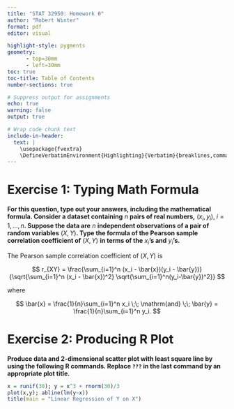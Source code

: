 ```yaml
---
title: "STAT 32950: Homework 0"
author: "Robert Winter"
format: pdf
editor: visual

highlight-style: pygments
geometry:
      - top=30mm
      - left=30mm
toc: true
toc-title: Table of Contents
number-sections: true

# Suppress output for assignments
echo: true
warning: false
output: true

# Wrap code chunk text
include-in-header:
  text: |
    \usepackage{fvextra}
    \DefineVerbatimEnvironment{Highlighting}{Verbatim}{breaklines,commandchars=\\\{\}}
---
```


# Exercise 1: Typing Math Formula

**For this question, type out your answers, including the mathematical formula. Consider a dataset containing** $n$ **pairs of real numbers,** $(x_i, y_i), \; i=1,\ldots,n$**. Suppose the data are** $n$ **independent observations of a pair of random variables** $(X,Y)$**. Type the formula of the Pearson sample correlation coefficient of** $(X,Y)$ **in terms of the** $x_i$**'s and** $y_i$**'s.**

The Pearson sample correlation coefficient of $(X,Y)$ is

$$
r_{XY} = \frac{\sum_{i=1}^n (x_i - \bar{x})(y_i - \bar{y})} {\sqrt{\sum_{i=1}^n (x_i - \bar{x})^2} \sqrt{\sum_{i=1}^n(y_i-\bar{y})^2}}
$$

where

$$
\bar{x} = \frac{1}{n}\sum_{i=1}^n x_i
\;\; \mathrm{and} \;\;
\bar{y} = \frac{1}{n}\sum_{i=1}^n y_i.
$$

# Exercise 2: Producing R Plot

**Produce data and 2-dimensional scatter plot with least square line by using the following R commands. Replace `???` in the last command by an appropriate plot title.**

```r
x = runif(30); y = x^3 + rnorm(30)/3
plot(x,y); abline(lm(y~x))
title(main = "Linear Regression of Y on X")
```
